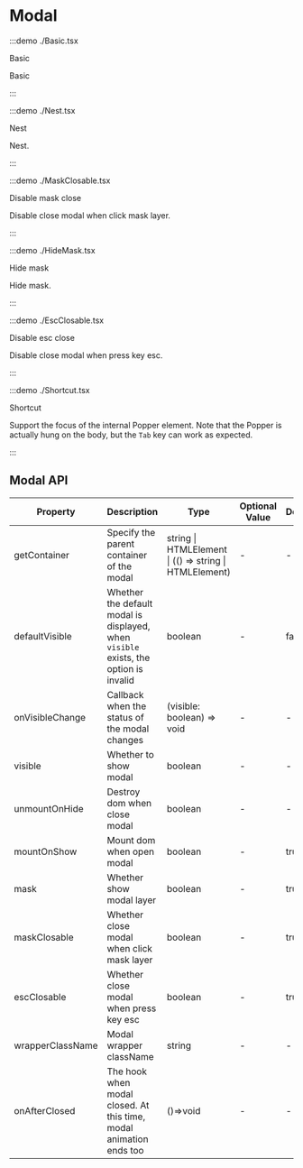 # Modal

:::demo ./Basic.tsx

Basic

Basic

:::

:::demo ./Nest.tsx

Nest

Nest.

:::

:::demo ./MaskClosable.tsx

Disable mask close

Disable close modal when click mask layer.

:::

:::demo ./HideMask.tsx

Hide mask

Hide mask.

:::

:::demo ./EscClosable.tsx

Disable esc close

Disable close modal when press key esc.

:::

:::demo ./Shortcut.tsx

Shortcut

Support the focus of the internal Popper element. Note that the Popper is actually hung on the body, but the `Tab` key can work as expected.

:::

## Modal API

| Property | Description | Type | Optional Value | Default | Require |
| --- | --- | --- | --- | --- | --- |
| getContainer | Specify the parent container of the modal | string &#x007c; HTMLElement &#x007c; (() => string &#x007c; HTMLElement) | - | - | false |
| defaultVisible | Whether the default modal is displayed, when `visible` exists, the option is invalid | boolean | - | false | false |
| onVisibleChange | Callback when the status of the modal changes | (visible: boolean) => void | - | - | false |
| visible | Whether to show modal | boolean | - | - | false |
| unmountOnHide | Destroy dom when close modal | boolean | - | - | false |
| mountOnShow | Mount dom when open modal | boolean | - | true | false |
| mask | Whether show modal layer | boolean | - | true | false |
| maskClosable | Whether close modal when click mask layer | boolean | - | true | false |
| escClosable | Whether close modal when press key esc | boolean | - | true | false |
| wrapperClassName | Modal wrapper className | string | - | - | false |
| onAfterClosed | The hook when modal closed. At this time, modal animation ends too | ()=>void | - | - | false |
